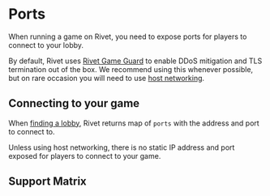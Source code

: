 # Ports

When running a game on Rivet, you need to expose ports for players to connect to your lobby.

By default, Rivet uses [Rivet Game Guard](/docs//concepts/game-guard) to enable DDoS mitigation and TLS termination out of the box. We recommend using this whenever possible, but on rare occasion you will need to use [host networking](/docs//concepts/host-bridge-networking).

## Connecting to your game

When [finding a lobby](/docs/matchmaker/api/lobbies/find), Rivet returns map of `ports` with the address and port to connect to.

Unless using host networking, there is no static IP address and port exposed for players to connect to your game.

## Support Matrix

<ProtocolSupportMatrix />
